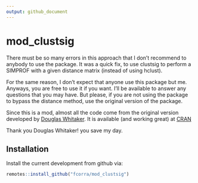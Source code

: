 ```yaml
---
output: github_document
---
```

  
<!-- README.md is generated from README.Rmd. Please edit that file -->
  
# mod_clustsig
  
There must be so many errors in this approach that I don't recommend to anybody to use the package. It was a quick fix, to use clustsig to perform a SIMPROF with a given distance matrix (instead of using hclust).

For the same reason, I don't expect that anyone use this package but me. Anyways, you are free to use it if you want. I'll be available to answer any questions that you may have. But please, if you are not using the package to bypass the distance method, use the original version of the package.
  
Since this is a mod, almost all the code come from the original version developed by [Douglas Whitaker](http://www.douglaswhitaker.com).
It is available (and working great) at [CRAN](https://cran.r-project.org/web/packages/clustsig/index.html) 

Thank you Douglas Whitaker! you save my day.
  
## Installation
  
Install the current development from github via:
``` r
remotes::install_github("fcorra/mod_clustsig")
```